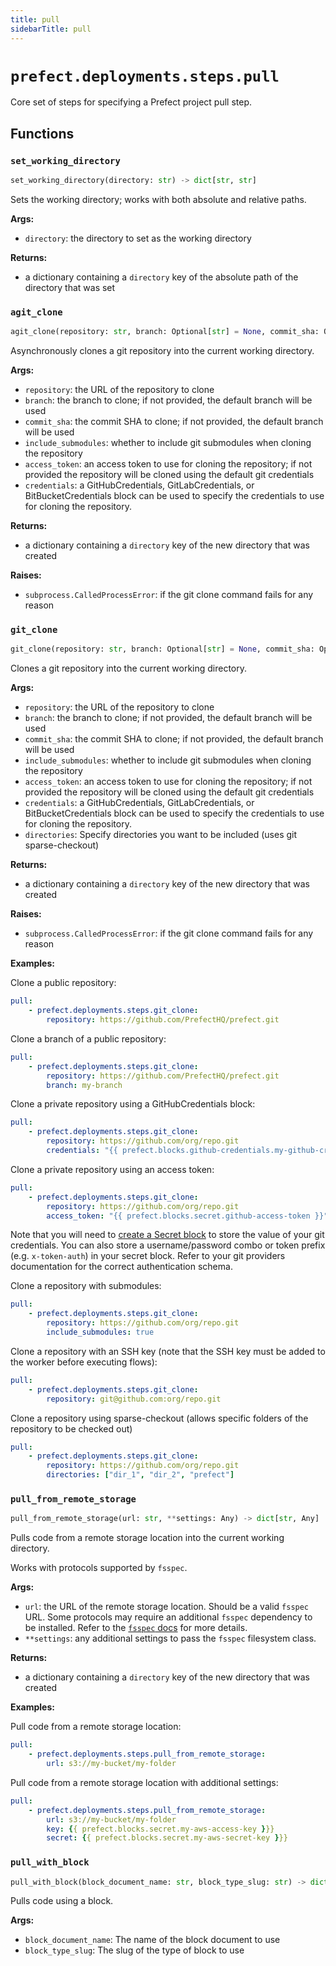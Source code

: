 ```yaml
---
title: pull
sidebarTitle: pull
---
```


# `prefect.deployments.steps.pull`



Core set of steps for specifying a Prefect project pull step.


## Functions

### `set_working_directory` <sup><a href="https://github.com/PrefectHQ/prefect/blob/main/src/prefect/deployments/steps/pull.py#L24" target="_blank"><Icon icon="github" style="width: 14px; height: 14px;" /></a></sup>

```python
set_working_directory(directory: str) -> dict[str, str]
```


Sets the working directory; works with both absolute and relative paths.

**Args:**
- `directory`: the directory to set as the working directory

**Returns:**
- a dictionary containing a `directory` key of the
absolute path of the directory that was set


### `agit_clone` <sup><a href="https://github.com/PrefectHQ/prefect/blob/main/src/prefect/deployments/steps/pull.py#L50" target="_blank"><Icon icon="github" style="width: 14px; height: 14px;" /></a></sup>

```python
agit_clone(repository: str, branch: Optional[str] = None, commit_sha: Optional[str] = None, include_submodules: bool = False, access_token: Optional[str] = None, credentials: Optional['Block'] = None, directories: Optional[list[str]] = None) -> dict[str, str]
```


Asynchronously clones a git repository into the current working directory.

**Args:**
- `repository`: the URL of the repository to clone
- `branch`: the branch to clone; if not provided, the default branch will be used
- `commit_sha`: the commit SHA to clone; if not provided, the default branch will be used
- `include_submodules`: whether to include git submodules when cloning the repository
- `access_token`: an access token to use for cloning the repository; if not provided
the repository will be cloned using the default git credentials
- `credentials`: a GitHubCredentials, GitLabCredentials, or BitBucketCredentials block can be used to specify the
credentials to use for cloning the repository.

**Returns:**
- a dictionary containing a `directory` key of the new directory that was created

**Raises:**
- `subprocess.CalledProcessError`: if the git clone command fails for any reason


### `git_clone` <sup><a href="https://github.com/PrefectHQ/prefect/blob/main/src/prefect/deployments/steps/pull.py#L100" target="_blank"><Icon icon="github" style="width: 14px; height: 14px;" /></a></sup>

```python
git_clone(repository: str, branch: Optional[str] = None, commit_sha: Optional[str] = None, include_submodules: bool = False, access_token: Optional[str] = None, credentials: Optional['Block'] = None, directories: Optional[list[str]] = None) -> dict[str, str]
```


Clones a git repository into the current working directory.

**Args:**
- `repository`: the URL of the repository to clone
- `branch`: the branch to clone; if not provided, the default branch will be used
- `commit_sha`: the commit SHA to clone; if not provided, the default branch will be used
- `include_submodules`: whether to include git submodules when cloning the repository
- `access_token`: an access token to use for cloning the repository; if not provided
the repository will be cloned using the default git credentials
- `credentials`: a GitHubCredentials, GitLabCredentials, or BitBucketCredentials block can be used to specify the
credentials to use for cloning the repository.
- `directories`: Specify directories you want to be included (uses git sparse-checkout)

**Returns:**
- a dictionary containing a `directory` key of the new directory that was created

**Raises:**
- `subprocess.CalledProcessError`: if the git clone command fails for any reason

**Examples:**

Clone a public repository:
```yaml
pull:
    - prefect.deployments.steps.git_clone:
        repository: https://github.com/PrefectHQ/prefect.git
```

Clone a branch of a public repository:
```yaml
pull:
    - prefect.deployments.steps.git_clone:
        repository: https://github.com/PrefectHQ/prefect.git
        branch: my-branch
```

Clone a private repository using a GitHubCredentials block:
```yaml
pull:
    - prefect.deployments.steps.git_clone:
        repository: https://github.com/org/repo.git
        credentials: "{{ prefect.blocks.github-credentials.my-github-credentials-block }}"
```

Clone a private repository using an access token:
```yaml
pull:
    - prefect.deployments.steps.git_clone:
        repository: https://github.com/org/repo.git
        access_token: "{{ prefect.blocks.secret.github-access-token }}" # Requires creation of a Secret block
```
Note that you will need to [create a Secret block](https://docs.prefect.io/v3/concepts/blocks/#pre-registered-blocks) to store the
value of your git credentials. You can also store a username/password combo or token prefix (e.g. `x-token-auth`)
in your secret block. Refer to your git providers documentation for the correct authentication schema.

Clone a repository with submodules:
```yaml
pull:
    - prefect.deployments.steps.git_clone:
        repository: https://github.com/org/repo.git
        include_submodules: true
```

Clone a repository with an SSH key (note that the SSH key must be added to the worker
before executing flows):
```yaml
pull:
    - prefect.deployments.steps.git_clone:
        repository: git@github.com:org/repo.git
```

Clone a repository using sparse-checkout (allows specific folders of the repository to be checked out)
```yaml
pull:
    - prefect.deployments.steps.git_clone:
        repository: https://github.com/org/repo.git
        directories: ["dir_1", "dir_2", "prefect"]
```


### `pull_from_remote_storage` <sup><a href="https://github.com/PrefectHQ/prefect/blob/main/src/prefect/deployments/steps/pull.py#L209" target="_blank"><Icon icon="github" style="width: 14px; height: 14px;" /></a></sup>

```python
pull_from_remote_storage(url: str, **settings: Any) -> dict[str, Any]
```


Pulls code from a remote storage location into the current working directory.

Works with protocols supported by `fsspec`.

**Args:**
- `url`: the URL of the remote storage location. Should be a valid `fsspec` URL.
Some protocols may require an additional `fsspec` dependency to be installed.
Refer to the [`fsspec` docs](https\://filesystem-spec.readthedocs.io/en/latest/api.html#other-known-implementations)
for more details.
- `**settings`: any additional settings to pass the `fsspec` filesystem class.

**Returns:**
- a dictionary containing a `directory` key of the new directory that was created

**Examples:**

Pull code from a remote storage location:
```yaml
pull:
    - prefect.deployments.steps.pull_from_remote_storage:
        url: s3://my-bucket/my-folder
```

Pull code from a remote storage location with additional settings:
```yaml
pull:
    - prefect.deployments.steps.pull_from_remote_storage:
        url: s3://my-bucket/my-folder
        key: {{ prefect.blocks.secret.my-aws-access-key }}}
        secret: {{ prefect.blocks.secret.my-aws-secret-key }}}
```


### `pull_with_block` <sup><a href="https://github.com/PrefectHQ/prefect/blob/main/src/prefect/deployments/steps/pull.py#L251" target="_blank"><Icon icon="github" style="width: 14px; height: 14px;" /></a></sup>

```python
pull_with_block(block_document_name: str, block_type_slug: str) -> dict[str, Any]
```


Pulls code using a block.

**Args:**
- `block_document_name`: The name of the block document to use
- `block_type_slug`: The slug of the type of block to use

